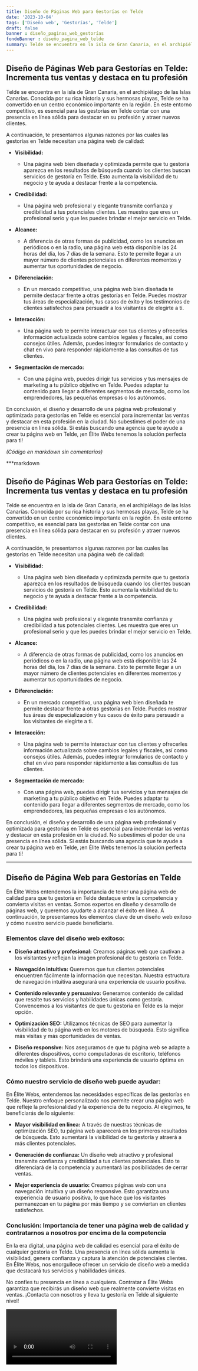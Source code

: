```yaml
---
title: Diseño de Páginas Web para Gestorías en Telde
date: '2023-10-04'
tags: ['Diseño web', 'Gestorías', 'Telde']
draft: false
banner : diseño_paginas_web_gestorías
fondoBanner : diseño_pagina_web_telde
summary: Telde se encuentra en la isla de Gran Canaria, en el archipiélago de las Islas Canarias. Conocida por su rica historia y sus hermosas playas, Telde se ha convertido en un centro económico importante en la región. En este entorno competitivo, es esencial para las gestorías en Telde contar con una presencia en línea sólida para destacar en su profesión y atraer nuevos clientes. 
---
```


## **Diseño de Páginas Web para Gestorías en Telde: Incrementa tus ventas y destaca en tu profesión**

Telde se encuentra en la isla de Gran Canaria, en el archipiélago de las Islas Canarias. Conocida por su rica historia y sus hermosas playas, Telde se ha convertido en un centro económico importante en la región. En este entorno competitivo, es esencial para las gestorías en Telde contar con una presencia en línea sólida para destacar en su profesión y atraer nuevos clientes. 

A continuación, te presentamos algunas razones por las cuales las gestorías en Telde necesitan una página web de calidad:

- **Visibilidad:**
  - Una página web bien diseñada y optimizada permite que tu gestoría aparezca en los resultados de búsqueda cuando los clientes buscan servicios de gestoría en Telde. Esto aumenta la visibilidad de tu negocio y te ayuda a destacar frente a la competencia.

- **Credibilidad:**
  - Una página web profesional y elegante transmite confianza y credibilidad a tus potenciales clientes. Les muestra que eres un profesional serio y que les puedes brindar el mejor servicio en Telde.

- **Alcance:**
  - A diferencia de otras formas de publicidad, como los anuncios en periódicos o en la radio, una página web está disponible las 24 horas del día, los 7 días de la semana. Esto te permite llegar a un mayor número de clientes potenciales en diferentes momentos y aumentar tus oportunidades de negocio.

- **Diferenciación:**
  - En un mercado competitivo, una página web bien diseñada te permite destacar frente a otras gestorías en Telde. Puedes mostrar tus áreas de especialización, tus casos de éxito y los testimonios de clientes satisfechos para persuadir a los visitantes de elegirte a ti.

- **Interacción:**
  - Una página web te permite interactuar con tus clientes y ofrecerles información actualizada sobre cambios legales y fiscales, así como consejos útiles. Además, puedes integrar formularios de contacto y chat en vivo para responder rápidamente a las consultas de tus clientes.

- **Segmentación de mercado:**
  - Con una página web, puedes dirigir tus servicios y tus mensajes de marketing a tu público objetivo en Telde. Puedes adaptar tu contenido para llegar a diferentes segmentos de mercado, como los emprendedores, las pequeñas empresas o los autónomos.

En conclusión, el diseño y desarrollo de una página web profesional y optimizada para gestorías en Telde es esencial para incrementar las ventas y destacar en esta profesión en la ciudad. No subestimes el poder de una presencia en línea sólida. Si estás buscando una agencia que te ayude a crear tu página web en Telde, ¡en Élite Webs tenemos la solución perfecta para ti!

*(Código en markdown sin comentarios)*

***markdown
## **Diseño de Páginas Web para Gestorías en Telde: Incrementa tus ventas y destaca en tu profesión**

Telde se encuentra en la isla de Gran Canaria, en el archipiélago de las Islas Canarias. Conocida por su rica historia y sus hermosas playas, Telde se ha convertido en un centro económico importante en la región. En este entorno competitivo, es esencial para las gestorías en Telde contar con una presencia en línea sólida para destacar en su profesión y atraer nuevos clientes.

A continuación, te presentamos algunas razones por las cuales las gestorías en Telde necesitan una página web de calidad:

- **Visibilidad:**
  - Una página web bien diseñada y optimizada permite que tu gestoría aparezca en los resultados de búsqueda cuando los clientes buscan servicios de gestoría en Telde. Esto aumenta la visibilidad de tu negocio y te ayuda a destacar frente a la competencia.

- **Credibilidad:**
  - Una página web profesional y elegante transmite confianza y credibilidad a tus potenciales clientes. Les muestra que eres un profesional serio y que les puedes brindar el mejor servicio en Telde.

- **Alcance:**
  - A diferencia de otras formas de publicidad, como los anuncios en periódicos o en la radio, una página web está disponible las 24 horas del día, los 7 días de la semana. Esto te permite llegar a un mayor número de clientes potenciales en diferentes momentos y aumentar tus oportunidades de negocio.

- **Diferenciación:**
  - En un mercado competitivo, una página web bien diseñada te permite destacar frente a otras gestorías en Telde. Puedes mostrar tus áreas de especialización y tus casos de éxito para persuadir a los visitantes de elegirte a ti.

- **Interacción:**
  - Una página web te permite interactuar con tus clientes y ofrecerles información actualizada sobre cambios legales y fiscales, así como consejos útiles. Además, puedes integrar formularios de contacto y chat en vivo para responder rápidamente a las consultas de tus clientes.

- **Segmentación de mercado:**
  - Con una página web, puedes dirigir tus servicios y tus mensajes de marketing a tu público objetivo en Telde. Puedes adaptar tu contenido para llegar a diferentes segmentos de mercado, como los emprendedores, las pequeñas empresas o los autónomos.

En conclusión, el diseño y desarrollo de una página web profesional y optimizada para gestorías en Telde es esencial para incrementar las ventas y destacar en esta profesión en la ciudad. No subestimes el poder de una presencia en línea sólida. Si estás buscando una agencia que te ayude a crear tu página web en Telde, ¡en Élite Webs tenemos la solución perfecta para ti!
***


<GifSeo />

<Cta />

## Diseño de Página Web para Gestorías en Telde

En Élite Webs entendemos la importancia de tener una página web de calidad para que tu gestoría en Telde destaque entre la competencia y convierta visitas en ventas. Somos expertos en diseño y desarrollo de páginas web, y queremos ayudarte a alcanzar el éxito en línea. A continuación, te presentamos los elementos clave de un diseño web exitoso y cómo nuestro servicio puede beneficiarte.

### Elementos clave del diseño web exitoso:

- **Diseño atractivo y profesional:** Creamos páginas web que cautivan a los visitantes y reflejan la imagen profesional de tu gestoría en Telde.

- **Navegación intuitiva:** Queremos que tus clientes potenciales encuentren fácilmente la información que necesitan. Nuestra estructura de navegación intuitiva asegurará una experiencia de usuario positiva.

- **Contenido relevante y persuasivo:** Generamos contenido de calidad que resalte tus servicios y habilidades únicas como gestoría. Convencemos a los visitantes de que tu gestoría en Telde es la mejor opción.

- **Optimización SEO:** Utilizamos técnicas de SEO para aumentar la visibilidad de tu página web en los motores de búsqueda. Esto significa más visitas y más oportunidades de ventas.

- **Diseño responsive:** Nos aseguramos de que tu página web se adapte a diferentes dispositivos, como computadoras de escritorio, teléfonos móviles y tablets. Esto brindará una experiencia de usuario óptima en todos los dispositivos.

### Cómo nuestro servicio de diseño web puede ayudar:

En Élite Webs, entendemos las necesidades específicas de las gestorías en Telde. Nuestro enfoque personalizado nos permite crear una página web que refleje la profesionalidad y la experiencia de tu negocio. Al elegirnos, te beneficiarás de lo siguiente:

- **Mayor visibilidad en línea:** A través de nuestras técnicas de optimización SEO, tu página web aparecerá en los primeros resultados de búsqueda. Esto aumentará la visibilidad de tu gestoría y atraerá a más clientes potenciales.

- **Generación de confianza:** Un diseño web atractivo y profesional transmite confianza y credibilidad a tus clientes potenciales. Esto te diferenciará de la competencia y aumentará las posibilidades de cerrar ventas.

- **Mejor experiencia de usuario:** Creamos páginas web con una navegación intuitiva y un diseño responsive. Esto garantiza una experiencia de usuario positiva, lo que hace que los visitantes permanezcan en tu página por más tiempo y se conviertan en clientes satisfechos.

### Conclusión: Importancia de tener una página web de calidad y contratarnos a nosotros por encima de la competencia

En la era digital, una página web de calidad es esencial para el éxito de cualquier gestoría en Telde. Una presencia en línea sólida aumenta la visibilidad, genera confianza y captura la atención de potenciales clientes. En Élite Webs, nos enorgullece ofrecer un servicio de diseño web a medida que destacará tus servicios y habilidades únicas.

No confíes tu presencia en línea a cualquiera. Contratar a Élite Webs garantiza que recibirás un diseño web que realmente convierte visitas en ventas. ¡Contacta con nosotros y lleva tu gestoría en Telde al siguiente nivel!

<Video />

<CtaBot job='Gestorías' city='Telde'/>

<Gmaps query='Telde+españa+maps' />